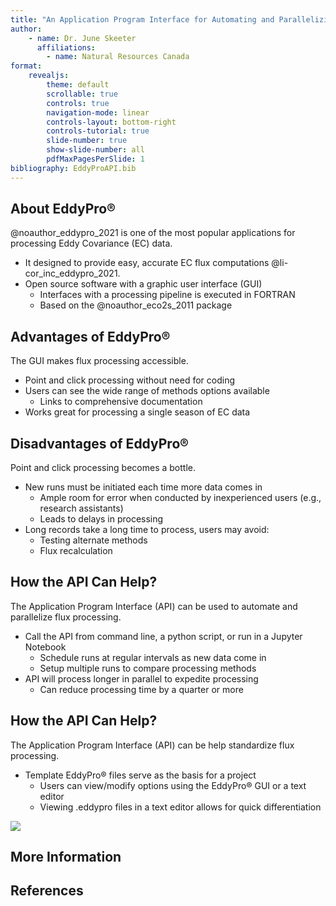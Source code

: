 ```yaml
---
title: "An Application Program Interface for Automating and Parallelizing EddyPro&reg;"
author:
    - name: Dr. June Skeeter
      affiliations:
        - name: Natural Resources Canada
format: 
    revealjs:
        theme: default
        scrollable: true
        controls: true
        navigation-mode: linear
        controls-layout: bottom-right
        controls-tutorial: true
        slide-number: true
        show-slide-number: all
        pdfMaxPagesPerSlide: 1
bibliography: EddyProAPI.bib
---
```



## About EddyPro&reg;


@noauthor_eddypro_2021 is one of the most popular applications for processing Eddy Covariance (EC) data.

* It designed to provide easy, accurate EC flux computations @li-cor_inc_eddypro_2021.
* Open source software with a graphic user interface (GUI)
    * Interfaces with a processing pipeline is executed in FORTRAN
    * Based on the @noauthor_eco2s_2011 package


## Advantages of EddyPro&reg;


The GUI makes flux processing accessible.

* Point and click processing without need for coding
* Users can see the wide range of methods options available
    * Links to comprehensive documentation
* Works great for processing a single season of EC data

## Disadvantages of EddyPro&reg;

Point and click processing becomes a bottle.

* New runs must be initiated each time more data comes in
    + Ample room for error when conducted by inexperienced users (e.g., research assistants)
    + Leads to delays in processing
* Long records take a long time to process, users may avoid:
    + Testing alternate methods 
    + Flux recalculation


## How the API Can Help?

The Application Program Interface (API) can be used to automate and parallelize flux processing. 

* Call the API from command line, a python script, or run in a Jupyter Notebook
    * Schedule runs at regular intervals as new data come in
    * Setup multiple runs to compare processing methods
* API will process longer in parallel to expedite processing
    * Can reduce processing time by a quarter or more


## How the API Can Help?

The Application Program Interface (API) can be help standardize flux processing. 

* Template EddyPro&reg; files serve as the basis for a project
    * Users can view/modify options using the EddyPro&reg; GUI or a text editor
    * Viewing .eddypro files in a text editor allows for quick differentiation


![](images/Compare.png)

## More Information

## References

::: {#refs}
:::